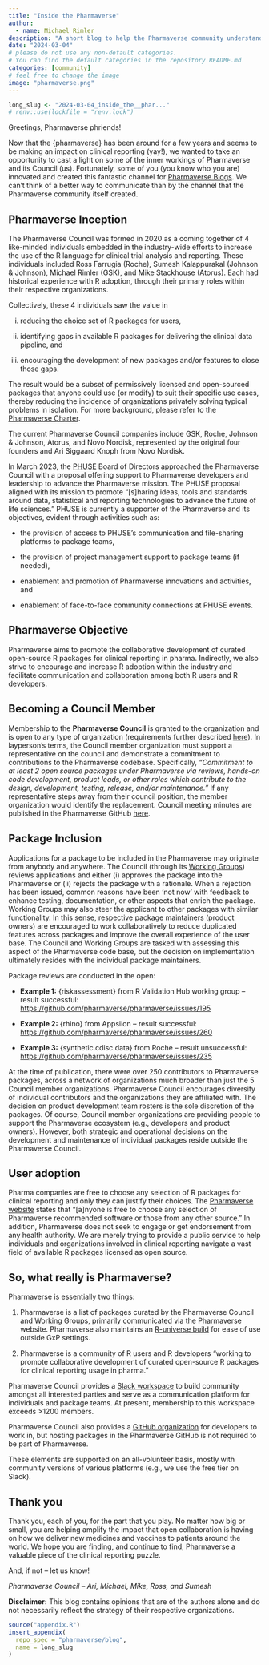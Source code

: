 ```yaml
---
title: "Inside the Pharmaverse"
author:
  - name: Michael Rimler
description: "A short blog to help the Pharmaverse community understand how Pharmaverse is governed"
date: "2024-03-04"
# please do not use any non-default categories.
# You can find the default categories in the repository README.md
categories: [community]
# feel free to change the image
image: "pharmaverse.png"
---
```


<!--------------- typical setup ----------------->

```r
long_slug <- "2024-03-04_inside_the__phar..."
# renv::use(lockfile = "renv.lock")
```

<!--------------- post begins here ----------------->

Greetings, Pharmaverse phriends!

Now that the {pharmaverse} has been around for a few years and seems to be making an impact on clinical reporting (yay!), we wanted to take an opportunity to cast a light on some of the inner workings of Pharmaverse and its Council (us).
Fortunately, some of you (you know who you are) innovated and created this fantastic channel for [Pharmaverse Blogs](https://pharmaverse.github.io/blog/).
We can’t think of a better way to communicate than by the channel that the Pharmaverse community itself created.

## Pharmaverse Inception

The Pharmaverse Council was formed in 2020 as a coming together of 4 like-minded individuals embedded in the industry-wide efforts to increase the use of the R language for clinical trial analysis and reporting.
These individuals included Ross Farrugia (Roche), Sumesh Kalappurakal (Johnson & Johnson), Michael Rimler (GSK), and Mike Stackhouse (Atorus).
Each had historical experience with R adoption, through their primary roles within their respective organizations.

Collectively, these 4 individuals saw the value in

(i) reducing the choice set of R packages for users,

(ii) identifying gaps in available R packages for delivering the clinical data pipeline, and

(iii) encouraging the development of new packages and/or features to close those gaps.

The result would be a subset of permissively licensed and open-sourced packages that anyone could use (or modify) to suit their specific use cases, thereby reducing the incidence of organizations privately solving typical problems in isolation.
For more background, please refer to the [Pharmaverse Charter](https://pharmaverse.org/charter/).

The current Pharmaverse Council companies include GSK, Roche, Johnson & Johnson, Atorus, and Novo Nordisk, represented by the original four founders and Ari Siggaard Knoph from Novo Nordisk.

In March 2023, the [PHUSE](https://phuse.global/) Board of Directors approached the Pharmaverse Council with a proposal offering support to Pharmaverse developers and leadership to advance the Pharmaverse mission.
The PHUSE proposal aligned with its mission to promote “\[s\]haring ideas, tools and standards around data, statistical and reporting technologies to advance the future of life sciences.” PHUSE is currently a supporter of the Pharmaverse and its objectives, evident through activities such as:

-   the provision of access to PHUSE’s communication and file-sharing platforms to package teams,

-   the provision of project management support to package teams (if needed),

-   enablement and promotion of Pharmaverse innovations and activities, and

-   enablement of face-to-face community connections at PHUSE events.

## Pharmaverse Objective

Pharmaverse aims to promote the collaborative development of curated open-source R packages for clinical reporting in pharma.
Indirectly, we also strive to encourage and increase R adoption within the industry and facilitate communication and collaboration among both R users and R developers.

## Becoming a Council Member

Membership to the **Pharmaverse Council** is granted to the organization and is open to any type of organization (requirements further described [here](https://pharmaverse.org/contribute/council/)).
In layperson’s terms, the Council member organization must support a representative on the council and demonstrate a commitment to contributions to the Pharmaverse codebase.
Specifically, *“Commitment to at least 2 open source packages under Pharmaverse via reviews, hands-on code development, product leads, or other roles which contribute to the design, development, testing, release, and/or maintenance.”* If any representative steps away from their council position, the member organization would identify the replacement.
Council meeting minutes are published in the Pharmaverse GitHub [here](https://github.com/pharmaverse/pharmaverse/tree/main/static/council%20meeting%20minutes).

## Package Inclusion

Applications for a package to be included in the Pharmaverse may originate from anybody and anywhere.
The Council (through its [Working Groups](https://pharmaverse.org/contribute/wg/)) reviews applications and either (i) approves the package into the Pharmaverse or (ii) rejects the package with a rationale.
When a rejection has been issued, common reasons have been ‘not now’ with feedback to enhance testing, documentation, or other aspects that enrich the package.
Working Groups may also steer the applicant to other packages with similar functionality.
In this sense, respective package maintainers (product owners) are encouraged to work collaboratively to reduce duplicated features across packages and improve the overall experience of the user base.
The Council and Working Groups are tasked with assessing this aspect of the Pharmaverse code base, but the decision on implementation ultimately resides with the individual package maintainers.

Package reviews are conducted in the open:

-   **Example 1:** {riskassessment} from R Validation Hub working group – result successful: <https://github.com/pharmaverse/pharmaverse/issues/195>

-   **Example 2:** {rhino} from Appsilon – result successful: <https://github.com/pharmaverse/pharmaverse/issues/260>

-   **Example 3:** {synthetic.cdisc.data} from Roche – result unsuccessful: <https://github.com/pharmaverse/pharmaverse/issues/235>

At the time of publication, there were over 250 contributors to Pharmaverse packages, across a network of organizations much broader than just the 5 Council member organizations.
Pharmaverse Council encourages diversity of individual contributors and the organizations they are affiliated with.
The decision on product development team rosters is the sole discretion of the packages.
Of course, Council member organizations are providing people to support the Pharmaverse ecosystem (e.g., developers and product owners).
However, both strategic and operational decisions on the development and maintenance of individual packages reside outside the Pharmaverse Council.

## User adoption

Pharma companies are free to choose any selection of R packages for clinical reporting and only they can justify their choices.
The [Pharmaverse website](https://pharmaverse.org/) states that “\[a\]nyone is free to choose any selection of Pharmaverse recommended software or those from any other source.” In addition, Pharmaverse does not seek to engage or get endorsement from any health authority.
We are merely trying to provide a public service to help individuals and organizations involved in clinical reporting navigate a vast field of available R packages licensed as open source.

## So, what really is Pharmaverse?

Pharmaverse is essentially two things:

1.  Pharmaverse is a list of packages curated by the Pharmaverse Council and Working Groups, primarily communicated via the Pharmaverse website.
    Pharmaverse also maintains an [R-universe build](https://pharmaverse.r-universe.dev/builds) for ease of use outside GxP settings.

2.  Pharmaverse is a community of R users and R developers “working to promote collaborative development of curated open-source R packages for clinical reporting usage in pharma.”

Pharmaverse Council provides a [Slack workspace](https://pharmaverse.slack.com/) to build community amongst all interested parties and serve as a communication platform for individuals and package teams.
At present, membership to this workspace exceeds \>1200 members.

Pharmaverse Council also provides a [GitHub organization](https://github.com/pharmaverse) for developers to work in, but hosting packages in the Pharmaverse GitHub is not required to be part of Pharmaverse.

These elements are supported on an all-volunteer basis, mostly with community versions of various platforms (e.g., we use the free tier on Slack).

## Thank you

Thank you, each of you, for the part that you play.
No matter how big or small, you are helping amplify the impact that open collaboration is having on how we deliver new medicines and vaccines to patients around the world.
We hope you are finding, and continue to find, Pharmaverse a valuable piece of the clinical reporting puzzle.

And, if not – let us know!

*Pharmaverse Council – Ari, Michael, Mike, Ross, and Sumesh*

**Disclaimer:** This blog contains opinions that are of the authors alone and do not necessarily reflect the strategy of their respective organizations.

<!--------------- appendices go here ----------------->

```r
source("appendix.R")
insert_appendix(
  repo_spec = "pharmaverse/blog",
  name = long_slug
)
```
